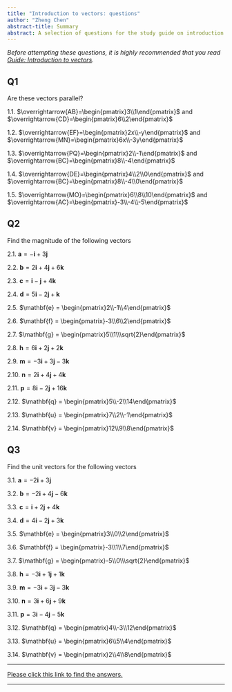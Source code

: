 ```yaml
---
title: "Introduction to vectors: questions"
author: "Zheng Chen"
abstract-title: Summary
abstract: A selection of questions for the study guide on introduction to vectors
---
```


*Before attempting these questions, it is highly recommended that you read [Guide: Introduction to vectors](IntroductionToVectors.qmd).*

## Q1 {.unnumbered}

Are these vectors parallel?

1.1. $\overrightarrow{AB}=\begin{pmatrix}3\\1\end{pmatrix}$ and $\overrightarrow{CD}=\begin{pmatrix}6\\2\end{pmatrix}$

1.2. $\overrightarrow{EF}=\begin{pmatrix}2x\\-y\end{pmatrix}$ and $\overrightarrow{MN}=\begin{pmatrix}6x\\-3y\end{pmatrix}$

1.3. $\overrightarrow{PQ}=\begin{pmatrix}2\\-1\end{pmatrix}$ and $\overrightarrow{BC}=\begin{pmatrix}8\\-4\end{pmatrix}$

1.4. $\overrightarrow{DE}=\begin{pmatrix}4\\2\\0\end{pmatrix}$ and $\overrightarrow{BC}=\begin{pmatrix}8\\-4\\0\end{pmatrix}$

1.5. $\overrightarrow{MO}=\begin{pmatrix}6\\8\\10\end{pmatrix}$ and $\overrightarrow{AC}=\begin{pmatrix}-3\\-4\\-5\end{pmatrix}$


## Q2 {.unnumbered}

Find the magnitude of the following vectors

2.1. $\mathbf{a} = -\mathbf{i} + 3\mathbf{j}$

2.2. $\mathbf{b} = 2\mathbf{i}+4\mathbf{j}+6\mathbf{k}$

2.3. $\mathbf{c} = \mathbf{i}-\mathbf{j}+4\mathbf{k}$

2.4. $\mathbf{d} = 5\mathbf{i}-2\mathbf{j}+\mathbf{k}$

2.5. $\mathbf{e} = \begin{pmatrix}2\\-1\\4\end{pmatrix}$

2.6. $\mathbf{f} = \begin{pmatrix}-3\\6\\2\end{pmatrix}$

2.7. $\mathbf{g} = \begin{pmatrix}5\\1\\\sqrt{2}\end{pmatrix}$

2.8. $\mathbf{h} = 6\mathbf{i}+2\mathbf{j}+2\mathbf{k}$

2.9. $\mathbf{m} = -3\mathbf{i}+3\mathbf{j}-3\mathbf{k}$

2.10. $\mathbf{n} = 2\mathbf{i}+4\mathbf{j}+4\mathbf{k}$

2.11. $\mathbf{p} = 8\mathbf{i}-2\mathbf{j}+16\mathbf{k}$

2.12. $\mathbf{q} = \begin{pmatrix}5\\-2\\14\end{pmatrix}$

2.13. $\mathbf{u} = \begin{pmatrix}7\\2\\-1\end{pmatrix}$

2.14. $\mathbf{v} = \begin{pmatrix}12\\9\\8\end{pmatrix}$

## Q3 {.unnumbered}

Find the unit vectors for the following vectors

3.1. $\mathbf{a} = -2\mathbf{i} + 3\mathbf{j}$

3.2. $\mathbf{b} = -2\mathbf{i}+4\mathbf{j}-6\mathbf{k}$

3.3. $\mathbf{c} = \mathbf{i}+2\mathbf{j}+4\mathbf{k}$

3.4. $\mathbf{d} = 4\mathbf{i}-2\mathbf{j}+3\mathbf{k}$

3.5. $\mathbf{e} = \begin{pmatrix}3\\0\\2\end{pmatrix}$

3.6. $\mathbf{f} = \begin{pmatrix}-3\\1\\7\end{pmatrix}$

3.7. $\mathbf{g} = \begin{pmatrix}-5\\0\\\sqrt{2}\end{pmatrix}$

3.8. $\mathbf{h} = -3\mathbf{i}+1\mathbf{j}+1\mathbf{k}$

3.9. $\mathbf{m} = -3\mathbf{i}+3\mathbf{j}-3\mathbf{k}$

3.10. $\mathbf{n} = 3\mathbf{i}+6\mathbf{j}+9\mathbf{k}$

3.11. $\mathbf{p} = 3\mathbf{i}-4\mathbf{j}-5\mathbf{k}$

3.12. $\mathbf{q} = \begin{pmatrix}4\\-3\\12\end{pmatrix}$

3.13. $\mathbf{u} = \begin{pmatrix}6\\5\\4\end{pmatrix}$

3.14. $\mathbf{v} = \begin{pmatrix}2\\4\\8\end{pmatrix}$

------------------------------------------------------------------------

[Please click this link to find the answers.](as-introductiontovectors.qmd)

------------------------------------------------------------------------
